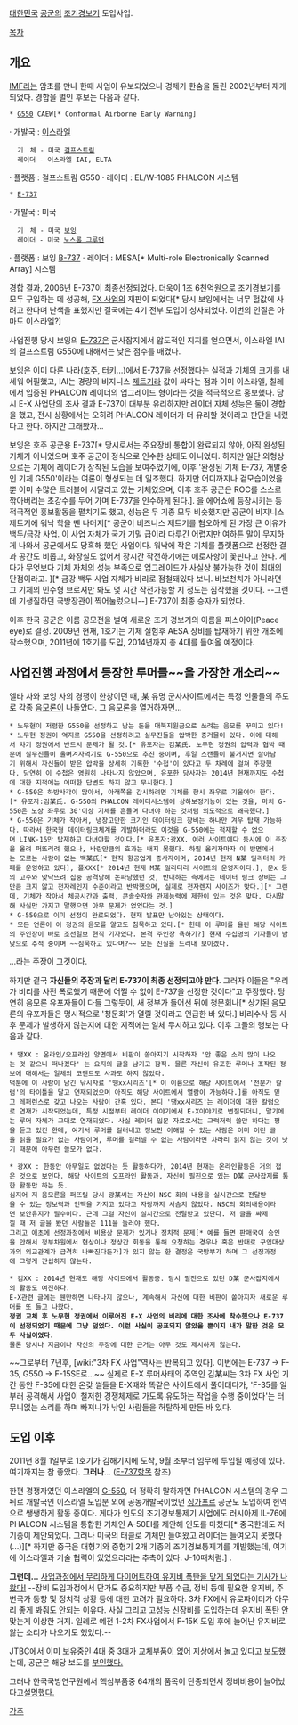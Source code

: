 [[대한민국]] [[공군]]의 [[조기경보기]] 도입사업.

[[목차]]
== 개요 ==
[[IMF]]라는 암초를 만나 한때 사업이 유보되었으나 경제가 한숨을 돌린 2002년부터 재개되었다.
경합을 벌인 후보는 다음과 같다.

 * [[G550]] CAEW[* Conformal Airborne Early Warning]
· 개발국 : [[이스라엘]]
   기　체 - 미국 [[걸프스트림]]
   레이더 - 이스라엘 IAI, ELTA
· 플랫폼 : 걸프스트림 G550
· 레이더 : EL/W-1085 PHALCON 시스템

 * [[E-737]]
· 개발국 : 미국
   기　체 - 미국 [[보잉]]
   레이더 - 미국 [[노스롭 그루먼]]
· 플랫폼 : 보잉 [[B-737]]
· 레이더 : MESA[* Multi-role Electronically Scanned Array] 시스템

경합 결과, 2006년 E-737이 최종선정되었다.
더욱이 1조 6천억원으로 조기경보기를 모두 구입하는 데 성공해, [[FX 사업]]의 재판이 되었다[* 당시 보잉에서는 너무 헐값에 사려고 한다며 난색을 표했지만 결국에는 4기 전부 도입이 성사되었다. 이번의 인질은 아마도 이스라엘?]

사업진행 당시 보잉의 [[E-737]]은 군사잡지에서 압도적인 지지를 얻으면서, 이스라엘 IAI의 걸프스트림 G550에 대해서는 낮은 점수를 매겼다.

보잉은 이미 다른 나라([[호주]], [[터키]]...)에서 E-737을 선정했다는 실적과 기체의 크기를 내세워 어필했고, IAI는 경량의 비지니스 [[제트기]]라 값이 싸다는 점과 이미 이스라엘, 칠레에서 입증된 PHALCON 레이더의 업그레이드 형이라는 것을 적극적으로 홍보했다. 당시 E-X 사업단의 조사 결과 E-737이 대부분 유리하지만 레이더 자체 성능은 둘이 경합을 했고, 전시 상황에서는 오히려 PHALCON 레이더가 더 유리할 것이라고 판단을 내렸다고 한다. 하지만 그래봤자... 

보잉은 호주 공군용 E-737[* 당시로서는 주요장비 통합이 완료되지 않아, 아직 완성된 기체가 아니었으며 호주 공군이 정식으로 인수한 상태도 아니었다. 하지만 일단 외형상으로는 기체에 레이더가 장착된 모습을 보여주었기에, 이후 '완성된 기체 E-737, 개발중인 기체 G550'이라는 여론이 형성되는 데 일조했다. 하지만 어디까지나 겉모습이었을 뿐 이미 수많은 트러블에 시달리고 있는 기체였으며, 이후 호주 공군은 ROC를 스스로 깎아버리는 초강수를 두어 가며 E-737을 인수하게 된다.]. 을 에어쇼에 등장시키는 등 적극적인 홍보활동을 펼치기도 했고, 성능은 두 기종 모두 비슷했지만 공군이 비지니스 제트기에 워낙 학을 뗀 나머지[* 공군이 비즈니스 제트기를 혐오하게 된 가장 큰 이유가 백두/금강 사업. 이 사업 자체가 국가 기밀 급이라 다루긴 어렵지만 여하튼 말이 무지하게 나와서 공군에서도 당혹해 했던 사업이다. 워낙에 작은 기체를 플랫폼으로 선정한 결과 공간도 비좁고, 화장실도 없어서 장시간 작전하기에는 애로사항이 꽃핀다고 한다. 게다가 무엇보다 기체 자체의 성능 부족으로 업그레이드가 사실상 불가능한 것이 최대의 단점이라고. ][* 금강 백두 사업 자체가 비리로 점철돼있다 보니. 바보천치가 아니라면 그 기체의 민수형 브로셔만 봐도 몇 시간 작전가능할 지 정도는 짐작했을 것이다. --그런데 기생질하던 국방장관이 찍어눌렀으니--] E-737이 최종 승자가 되었다.

이후 한국 공군은 이름 공모전을 벌여 새로운 조기 경보기의 이름을 피스아이(Peace eye)로 결정. 2009년 현재, 1호기는 기체 실험후 AESA 장비를 탑재하기 위한 개조에 착수했으며, 2011년에 1호기를 도입, 2014년까지 총 4대를 들여올 예정이다.

== 사업진행 과정에서 등장한 루머들~~을 가장한 개소리~~ ==
엘타 사와 보잉 사의 경쟁이 한창이던 때, 某 유명 군사사이트에서는 특정 인물들의 주도로 각종 [[음모론]]이 나돌았다. 그 음모론을 열거하자면...

 * 노무현이 저렴한 G550을 선정하고 남는 돈을 대북지원금으로 쓰려는 음모를 꾸미고 있다!
 * 노무현 정권이 억지로 G550을 선정하려고 실무진들을 압박한 증거물이 있다. 이에 대해서 차기 정권에서 반드시 문제가 될 것.[* 유포자는 김某氏. 노무현 정권의 압력과 협박 때문에 실무진들이 울며겨자먹기로 G-550으로 추진 중이며, 후일 스캔들이 불거지면 살아남기 위해서 자신들이 받은 압박을 상세히 기록한 '수첩'이 있다고 두 차례에 걸쳐 주장했다. 당연히 이 수첩은 영원히 나타나지 않았으며, 유포한 당사자는 2014년 현재까지도 수첩에 대한 지적에는 어떠한 답변도 하지 않고 무시한다.]
 * G-550은 하방사각이 많아서, 아래쪽을 감시하려면 기체를 항시 좌우로 기울여야 한다.[* 유포자:김某氏. G-550의 PHALCON 레이더시스템에 상하보정기능이 있는 것을, 마치 G-550은 노상 좌우로 30'이상 기체를 흔들며 다녀야 하는 것처럼 의도적으로 왜곡했다.]
 * G-550은 기체가 작아서, 냉장고만한 크기인 데이터링크 장비는 하나만 겨우 탑재 가능하다. 따라서 한국형 데이터링크체계를 개발하더라도 이것을 G-550에는 적재할 수 없으며 LINK-16만 탑재하고 다녀야할 것이다.[* 유포자:광XX. 여러 사이트에다 동시에 이 주장을 올려 퍼뜨리려 했으나, 바란만큼의 효과는 내지 못했다. 하필 올리자마자 이 방면에서는 모르는 사람이 없는 백某氏[* 현직 항공업계 종사자이며, 2014년 현재 N某 밀리터리 카페를 운영하고 있다], 폴XXX[* 2014년 현재 M某 밀리터리 사이트의 운영자이다.], 문x 등의 고수와 맞닥뜨려 집중 공격당해 논파당했던 것, 반대하는 측에서는 데이터 링크 장비는 그만큼 크지 않고 전자레인지 수준이라고 반박했으며, 실제로 전자렌지 사이즈가 맞다.][* 그런데, 기체가 작아서 체공시간과 출력, 콘솔숫자와 관제능력에 제한이 있는 것은 맞다. 다시말해 사실만 가지고 말했으면 아무 문제가 없었다는 것.]
 * G-550으로 이미 선정이 완료되었다. 현재 발표만 남아있는 상태이다.
 * 모든 언론이 이 정권의 음모를 알고도 침묵하고 있다.[* 헌데 이 루머를 올린 해당 사이트의 주인장이 바로 조선일보 현직 기자였다. 본격 주인장 욕하기?] 현재 수십명의 기자들이 밤낮으로 추적 중이며 ~~침묵하고 있다며?~~ 모든 진실을 드러내 보이겠다.

…라는 주장이 그것이다. 

하지만 결국 '''자신들의 주장과 달리 E-737이 최종 선정되고야 만다'''. 그러자 이들은 "우리가 비리를 사전 폭로했기 때문에 어쩔 수 없이 E-737을 선정한 것이다"고 주장했다. 당연히 음모론 유포자들이 다들 그렇듯이, 새 정부가 들어선 뒤에 청문회나[* 상기된 음모론의 유포자들은 명시적으로 '청문회'가 열릴 것이라고 언급한 바 있다.] 비리수사 등 사후 문제가 발생하지 않는지에 대한 지적에는 일체 무시하고 있다. 이후 그들의 행보는 다음과 같다.

 * 땡XX : 온라인/오프라인 양면에서 비판이 쏱아지기 시작하자 '안 좋은 소리 많이 나오는 것 같으니 떠나겠다' 는 요지의 글을 남기고 잠적. 물론 자신이 유포한 루머나 조작된 정보에 대해서는 일체의 코멘트도 사과도 하지 않았다. 
 덕분에 이 사람이 남긴 낚시자료 '땡xx시리즈'[* 이 이름으로 해당 사이트에서 '전문가 칼럼'의 타이틀을 달고 연재되었으며 아직도 해당 사이트에서 열람이 가능하다.]를 아직도 믿고 레퍼런스로 갖고 나오는 사람이 간혹 있다. 본디 '땡xx시리즈'는 레이더에 대한 칼럼으로 연재가 시작되었는데, 특정 시점부터 레이더 이야기에서 E-X이야기로 변질되더니, 말기에는 루머 자체가 그대로 연재되었다. 사실 레이더 입문 자료로서는 그럭저럭 쓸만 하다는 평을 듣고 있긴 한데, 여기서 루머를 걸러내고 정보만 이해할 수 있는 사람은 이미 이런 글을 읽을 필요가 없는 사람이며, 루머를 걸러낼 수 없는 사람이라면 차라리 읽지 않는 것이 낫기 때문에 아무런 쓸모가 없다.

 * 광XX : 한동안 아무일도 없었다는 듯 활동하다가, 2014년 현재는 온라인활동은 거의 접은 것으로 보인다. 해당 사이트의 오프라인 활동과, 자신이 필진으로 있는 D某 군사잡지를 통한 활동만 하는 듯.
 심지어 저 음모론을 퍼뜨릴 당시 광某씨는 자신이 NSC 회의 내용을 실시간으로 전달받을 수 있는 정보력과 인맥을 가지고 있다고 자랑까지 서슴치 않았다. NSC의 회의내용이라면 보안유지가 필수이다. 근데 그걸 자신이 실시간으로 전달받고 있단다. 저 글을 싸제낄 때 저 글을 봤던 사람들은 111을 눌러야 했다.
 그리고 애초에 선정과정에서 비용상 문제가 있거나 정치적 문제[* 예를 들면 판매국이 승인을 안해서 정부차원에서 협상이나 정상간 회동을 통해 요청하는 경우나 혹은 반대로 구입대상과의 외교관계가 급격히 나빠진다든가]가 있지 않는 한 결정은 국방부가 하며 그 선정과정에 그렇게 간섭하지 않는다.

 * 김XX : 2014년 현재도 해당 사이트에서 활동중. 당시 필진으로 있던 D某 군사잡지에서의 활동도 여전하다.
 E-X관련 글에는 웬만하면 나타나지 않으나, 계속해서 자신에 대한 비판이 쏱아지자 새로운 루머를 또 들고 나왔다.
 '''정권 교체 후 노무현 정권에서 이루어진 E-X 사업의 비리에 대한 조사에 착수했으나 E-737이 선정되었기 때문에 그냥 덮었다. 이런 사실이 공표되지 않았을 뿐이지 내가 말한 것은 모두 사실이었다.'''
 물론 당시나 지금이나 자신의 주장에 대한 근거는 아무 것도 제시하지 않는다.

~~그로부터 7년후, [wiki:"3차 FX 사업"역사는 반복되고 있다]. 이번에는 E-737 -> F-35, G550 -> F-15SE로...~~
실제로 E-X 루머사태의 주역인 김某씨는 3차 FX 사업 기간 동안 F-35에 대한 온갖 썰들을 E-X때와 똑같은 사이트에서 풀어대다가, 'F-35를 일부러 공격해서 사업이 철저한 경쟁체제로 가도록 유도하는 작업을 수행 중이었다'는 터무니없는 소리를 하며 빠져나가 낚인 사람들을 허탈하게 만든 바 있다.

== 도입 이후 ==
2011년 8월 1일부로 1호기가 김해기지에 도착, 9월 초부터 임무에 투입될 예정에 있다.
여기까지는 참 좋았다. '''그러나'''...
([[E-737]]항목 참조)

한편 경쟁자였던 이스라엘의 [[G-550]], 더 정확히 말하자면 PHALCON 시스템의 경우 그 뒤로 개발국인 이스라엘 도입분 외에 공동개발국이었던 [[싱가포르]] 공군도 도입하여 현역으로 쌩쌩하게 활동 중이다. 게다가 인도의 조기경보통제기 사업에도 러시아제 IL-76에 PHALCON 시스템을 통합한 기체인 A-50EI를 제안해 인도를 마쳤다[* 중국한테도 저 기종이 제안되었다. 그러나 미국의 태클로 기체만 들여왔고 레이더는 들여오지 못했다(...)][* 하지만 중국은 대형기와 중형기 2개 기종의 조기경보통제기를 개발했는데, 여기에 이스라엘과 기술 협력이 있었으리라는 추측이 있다. J-10때처럼.] . 

'''그런데...'''
[http://m.news.naver.com/read.nhn?mode=LSD&mid=sec&sid1=100&oid=086&aid=0002164058 사업과정에서 무리하게 다이어트하여 유지비 폭탄을 맞게 되었다는 기사가 나왔다!] --장비 도입과정에서 단가도 중요하지만 부품 수급, 정비 등에 필요한 유지비, 주변국가 동향 및 정치적 상황 등에 대한 고려가 필요하다. 3차 FX에서 유로파이터가 아무리 좋게 봐줘도 안되는 이유다. 사실 그리고 고성능 신장비를 도입하는데 유지비 폭탄 안 맞는게 이상한 거지. 일례로 예전 1-2차 FX사업에서 F-15K 도입 후에 늘어난 유지비로 앓는 소리가 나오기도 했었다.--

JTBC에서 이미 보유중인 4대 중 3대가 [http://news.nate.com/view/20131015n41461 교체부품이 없어] 지상에서 놀고 있다고 보도했는데, 공군은 해당 보도를 [http://kookbang.dema.mil.kr/kookbangWeb/view.do?ntt_writ_date=20131017&parent_no=1&bbs_id=BBSMSTR_000000000006 부인했다.]

그러나 한국국방연구원에서 핵심부품중 64개의 품목이 단종되면서 정비비용이 늘어났다고[http://news.naver.com/main/read.nhn?mode=LPOD&mid=sec&oid=001&aid=0007533111&isYeonhapFlash=Y 설명했다.]

[[각주]]
